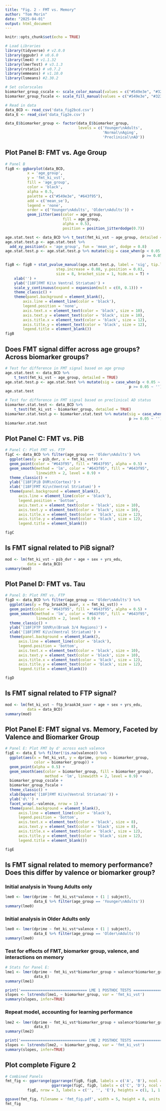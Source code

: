 ```yaml
---
title: "Fig. 2 - FMT vs. Memory"
author: "Tom Morin"
date: "2025-04-01"
output: html_document
---
```


```r
knitr::opts_chunk$set(echo = TRUE)
```

```r
# Load Libraries
library(tidyverse) # v2.0.0
library(ggpubr) # v0.6.0
library(lme4) # v1.1.32
library(lmerTest) # v3.1.3
library(rstatix) # v0.7.2
library(emmeans) # v1.10.0
library(lsmeans) #2.30.2

# Set colorscales
biomarker_group_cscale <- scale_color_manual(values = c("#549e3e", "#323690", "#B6357B"))
biomarker_group_fscale <- scale_fill_manual(values = c("#549e3e", "#323690", "#B6357B"))

# Read in data
data_BCD <- read_csv('data_fig2bcd.csv')
data_E <- read_csv('data_fig2e.csv')

data_E$biomarker_group <- factor(data_E$biomarker_group,
                                 levels = c('Younger\nAdults',
                                            'Normal\nAging',
                                            'Preclinical\nAD'))
```

## Plot Panel B: FMT vs. Age Group
```r
# Panel B
figB <- ggbarplot(data_BCD, 
          x = 'age_group', 
          y = 'fmt_ki_vst', 
          fill = 'age_group', 
          color = 'black', 
          alpha = 0.5,
          palette = c("#549e3e", "#643f95"), 
          add = c('mean_se'), 
          legend = 'none',
          order = c('Younger\nAdults', 'Older\nAdults')) +
          geom_jitter(aes(color = age_group, 
                          fill = age_group, 
                          alpha = 0.5),
                          position = position_jitterdodge(0.7))

age.stat.test <- data_BCD %>% t_test(fmt_ki_vst ~ age_group, detailed = TRUE)
age.stat.test.p <- age.stat.test %>%
  add_xy_position(x = 'age_group', fun = 'mean_se', dodge = 0.8)
age.stat.test.p <- age.stat.test.p %>% mutate(sig = case_when(p < 0.05 ~ '*',
                                                              p >= 0.05 ~ ''))

figB <- figB + stat_pvalue_manual(age.stat.test.p, label = 'sig', tip.length = 0.03, 
                       step.increase = 0.08, y.position = 0.03,
                       size = 8, bracket_size = 1, hide.ns = T) + 
    xlab('') + 
    ylab('[18F]FMT Ki\n Ventral Striatum)') +
    scale_y_continuous(expand = expansion(mult = c(0, 0.1))) +
    theme_classic() +
    theme(panel.background = element_blank(),
        axis.line = element_line(color = 'black'),
        legend.position = 'none', 
        axis.text.x = element_text(color = 'black', size = 10),
        axis.text.y = element_text(color = 'black', size = 10),
        axis.title.x = element_text(color = 'black', size = 12),
        axis.title.y = element_text(color = 'black', size = 12),
        legend.title = element_blank())
figB
```

## Does FMT signal differ across age groups? Across biomarker groups?
```r
# Test for difference in FMT signal based on age group
age.stat.test <- data_BCD %>% 
    t_test(fmt_ki_vst ~ age_group, detailed = TRUE)
age.stat.test.p <- age.stat.test %>% mutate(sig = case_when(p < 0.05 ~ '*',
                                                        p >= 0.05 ~ ''))
age.stat.test

# Test for difference in FMT signal based on preclinical AD status
biomarker.stat.test <- data_BCD %>% 
    t_test(fmt_ki_vst ~ biomarker_group, detailed = TRUE)
biomarker.stat.test.p <- biomarker.stat.test %>% mutate(sig = case_when(p < 0.05 ~ '*',
                                                        p >= 0.05 ~ ''))
biomarker.stat.test
```

## Plot Panel C: FMT vs. PiB
```r
# Panel C: Plot FMT vs. FTP
figC <- data_BCD %>% filter(age_group == 'Older\nAdults') %>%
  ggplot(aes(y = pib_dvr, x = fmt_ki_vst)) +
  geom_point(color = "#643f95", fill = "#643f95", alpha = 0.5) +
  geom_smooth(method = 'lm', color = "#643f95", fill = "#643f95",
              linewidth = 2, level = 0.9) +
  theme_classic() +
  ylab('[18F]PiB DVR\n(Cortex)') +
  xlab('[18F]FMT Ki\n(Ventral Striatum)') +
  theme(panel.background = element_blank(),
      axis.line = element_line(color = 'black'),
      legend.position = 'bottom', 
      axis.text.x = element_text(color = 'black', size = 10),
      axis.text.y = element_text(color = 'black', size = 10),
      axis.title.x = element_text(color = 'black', size = 12),
      axis.title.y = element_text(color = 'black', size = 12),
      legend.title = element_blank())

figC
```

## Is FMT signal related to PiB signal?
```r
mod <- lm(fmt_ki_vst ~ pib_dvr + age + sex + yrs_edu,
          data = data_BCD)
summary(mod)
```

## Plot Panel D: FMT vs. Tau
```r
# Panel D: Plot FMT vs. FTP
figD <- data_BCD %>% filter(age_group == 'Older\nAdults') %>%
  ggplot(aes(y = ftp_braak34_suvr, x = fmt_ki_vst)) +
  geom_point(color = "#643f95", fill = "#643f95", alpha = 0.5) +
  geom_smooth(method = 'lm', color = "#643f95", fill = "#643f95",
              linewidth = 2, level = 0.9) +
  theme_classic() +
  ylab('[18F]FTP SUVR\n(Braak 3/4 Regions)') +
  xlab('[18F]FMT Ki\n(Ventral Striatum)') +
  theme(panel.background = element_blank(),
      axis.line = element_line(color = 'black'),
      legend.position = 'bottom', 
      axis.text.x = element_text(color = 'black', size = 10),
      axis.text.y = element_text(color = 'black', size = 10),
      axis.title.x = element_text(color = 'black', size = 12),
      axis.title.y = element_text(color = 'black', size = 12),
      legend.title = element_blank())

figD
```

## Is FMT signal related to FTP signal?
```r
mod <- lm(fmt_ki_vst ~ ftp_braak34_suvr + age + sex + yrs_edu,
          data = data_BCD)
summary(mod)
```

## Plot Panel E: FMT signal vs. Memory, Faceted by Valence and Biomarker Group
```r
# Panel E: Plot FMT by d' across each valence
figE <- data_E %>% filter(!is.na(valence)) %>%
  ggplot(aes(x = fmt_ki_vst, y = dprime, group = biomarker_group,
             color = biomarker_group)) +
  geom_point(alpha = 0.5) +
  geom_smooth(aes(color = biomarker_group, fill = biomarker_group),
                  method = 'lm', linewidth = 2, level = 0.9) +
  biomarker_group_cscale +
  biomarker_group_fscale +
  theme_classic() +
  xlab(bquote('[18F]FMT Ki\n(Ventral Striatum)')) +
  ylab('d\'') +
  facet_wrap(.~valence, nrow = 1) +
  theme(panel.background = element_blank(),
      axis.line = element_line(color = 'black'),
      legend.position = 'bottom', 
      axis.text.x = element_text(color = 'black', size = 8),
      axis.text.y = element_text(color = 'black', size = 8),
      axis.title.x = element_text(color = 'black', size = 12),
      axis.title.y = element_text(color = 'black', size = 12),
      legend.title = element_blank())

figE
```

## Is FMT signal related to memory performance? Does this differ by valence or biomarker group?

### Initial analysis in Young Adults only
```r
lme0 <- lmer(dprime ~ fmt_ki_vst*valence + (1 | subject),
             data_E %>% filter(age_group == 'Younger\nAdults'))
summary(lme0)
```

### Initial analysis in Older Adults only
```r
lme0 <- lmer(dprime ~ fmt_ki_vst*valence + (1 | subject),
             data_E %>% filter(age_group == 'Older\nAdults'))
summary(lme0)
```

### Test for effects of FMT, biomarker group, valence, and interactions on memory
```r
# Stats for Panel E:
lme1 <- lmer(dprime ~ fmt_ki_vst*biomarker_group + valence*biomarker_group + (1 | subject),
             data_E)
summary(lme1)

print('============================== LME 1 POSTHOC TESTS ==============================')
slopes <- lstrends(lme1, ~ biomarker_group, var = 'fmt_ki_vst')
summary(slopes, infer=TRUE)
```

### Repeat model, accounting for learning performance
```r
lme2 <- lmer(dprime ~ fmt_ki_vst*biomarker_group + valence*biomarker_group + learning + (1 | subject),
             data_E)
summary(lme2)

print('============================== LME 2 POSTHOC TESTS ==============================')
slopes <- lstrends(lme2, ~ biomarker_group, var = 'fmt_ki_vst')
summary(slopes, infer=TRUE)
```

## Plot complete Figure 2
```r
# Combined Panels
fmt_fig <- ggarrange(ggarrange(figB, figB, labels = c('A', 'B'), ncol = 2), 
                     ggarrange(figC, figD, labels = c('C', 'D'), ncol = 2),
          figE, nrow = 3, labels = c('', '', 'E'), heights = c(1, 1, 1.3))

ggsave(fmt_fig, filename = 'fmt_fig.pdf', width = 5, height = 8, units = 'in')
fmt_fig
```